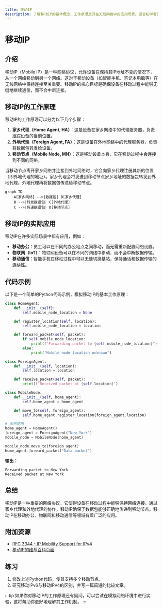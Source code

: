```yaml
---
title: 移动IP
description: 了解移动IP的基本概念、工作原理及其在无线网络中的应用场景。适合初学者的全面指南。
---
```


# 移动IP

## 介绍

移动IP（Mobile IP）是一种网络协议，允许设备在保持其IP地址不变的情况下，从一个网络移动到另一个网络。这对于移动设备（如智能手机、笔记本电脑等）在无线网络中保持连接至关重要。移动IP的核心目标是确保设备在移动过程中能够无缝地继续通信，而不会中断连接。

## 移动IP的工作原理

移动IP的工作原理可以分为以下几个步骤：

1. **家乡代理（Home Agent, HA）**：这是设备在家乡网络中的代理服务器，负责跟踪设备的当前位置。
2. **外地代理（Foreign Agent, FA）**：这是设备在外地网络中的代理服务器，负责将数据包转发给设备。
3. **移动节点（Mobile Node, MN）**：这是移动设备本身，它在移动过程中会连接到不同的网络。

当移动节点离开家乡网络并连接到外地网络时，它会向家乡代理注册其新的位置（即外地代理的地址）。家乡代理会将发送到移动节点家乡地址的数据包转发到外地代理，外地代理再将数据包传递给移动节点。

```mermaid
graph TD
    A[家乡网络] -->|数据包| B[家乡代理]
    B -->|转发数据包| C[外地代理]
    C -->|传递数据包| D[移动节点]
```

## 移动IP的实际应用

移动IP在许多实际场景中都有应用，例如：

- **移动办公**：员工可以在不同的办公地点之间移动，而无需重新配置网络设置。
- **物联网（IoT）**：物联网设备可以在不同的网络中移动，而不会中断数据传输。
- **移动通信**：智能手机在移动过程中可以无缝切换基站，保持通话和数据传输的连续性。

## 代码示例

以下是一个简单的Python代码示例，模拟移动IP的基本工作原理：

```python
class HomeAgent:
    def __init__(self):
        self.mobile_node_location = None

    def register_location(self, location):
        self.mobile_node_location = location

    def forward_packet(self, packet):
        if self.mobile_node_location:
            print(f"Forwarding packet to {self.mobile_node_location}")
        else:
            print("Mobile node location unknown")

class ForeignAgent:
    def __init__(self, location):
        self.location = location

    def receive_packet(self, packet):
        print(f"Received packet at {self.location}")

class MobileNode:
    def __init__(self, home_agent):
        self.home_agent = home_agent

    def move_to(self, foreign_agent):
        self.home_agent.register_location(foreign_agent.location)

# 示例使用
home_agent = HomeAgent()
foreign_agent = ForeignAgent("New York")
mobile_node = MobileNode(home_agent)

mobile_node.move_to(foreign_agent)
home_agent.forward_packet("Data packet")
```

**输出：**
```
Forwarding packet to New York
Received packet at New York
```

## 总结

移动IP是一种重要的网络协议，它使得设备在移动过程中能够保持网络连接。通过家乡代理和外地代理的协作，移动IP确保了数据包能够正确地传递到移动节点。移动IP在移动办公、物联网和移动通信等领域有着广泛的应用。

## 附加资源

- [RFC 3344 - IP Mobility Support for IPv4](https://tools.ietf.org/html/rfc3344)
- [移动IP的维基百科页面](https://en.wikipedia.org/wiki/Mobile_IP)

## 练习

1. 修改上述Python代码，使其支持多个移动节点。
2. 研究移动IPv6与移动IPv4的区别，并写一篇简短的比较文章。

:::tip
如果你对移动IP的工作原理还有疑问，可以尝试在模拟网络环境中进行实验，这将帮助你更好地理解其工作机制。
:::